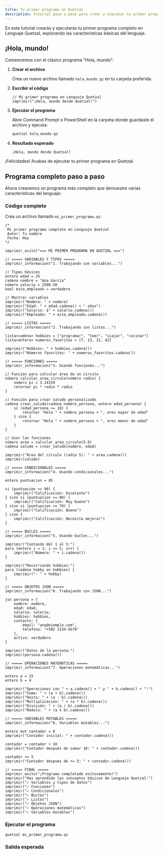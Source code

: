 ```yaml
---
title: Tu primer programa en Quetzal
description: Tutorial paso a paso para crear y ejecutar tu primer programa completo en Lenguaje Quetzal.
---
```



En este tutorial crearás y ejecutarás tu primer programa completo en Lenguaje Quetzal, explorando las características básicas del lenguaje.

## ¡Hola, mundo!

Comencemos con el clásico programa "Hola, mundo":

<Steps>

1. **Crear el archivo**
   
   Crea un nuevo archivo llamado `hola_mundo.qz` en tu carpeta preferida.

2. **Escribir el código**
   
   ```qz
   // Mi primer programa en Lenguaje Quetzal
   imprimir("¡Hola, mundo desde Quetzal!")
   ```

3. **Ejecutar el programa**
   
   Abre Command Prompt o PowerShell en la carpeta donde guardaste el archivo y ejecuta:
   
   ```cmd
   quetzal hola_mundo.qz
   ```

4. **Resultado esperado**
   
   ```
   ¡Hola, mundo desde Quetzal!
   ```

</Steps>

¡Felicidades! Acabas de ejecutar tu primer programa en Quetzal.

## Programa completo paso a paso

Ahora crearemos un programa más completo que demuestre varias características del lenguaje:

### Código completo

Crea un archivo llamado `mi_primer_programa.qz`:

```qz
/*
 Mi primer programa completo en Lenguaje Quetzal
 Autor: Tu nombre
 Fecha: Hoy
*/

imprimir_exito("=== MI PRIMER PROGRAMA EN QUETZAL ===")

// ===== VARIABLES Y TIPOS =====
imprimir_informacion("1. Trabajando con variables...")

// Tipos básicos
entero edad = 25
cadena nombre = "Ana García"
número salario = 2500.50
bool esta_empleado = verdadero

// Mostrar variables
imprimir("Nombre: " + nombre)
imprimir("Edad: " + edad.cadena() + " años")
imprimir("Salario: $" + salario.cadena())
imprimir("Empleado: " + esta_empleado.cadena())

// ===== LISTAS =====
imprimir_informacion("2. Trabajando con listas...")

lista<cadena> hobbies = ["programar", "leer", "viajar", "cocinar"]
lista<entero> numeros_favoritos = [7, 13, 21, 42]

imprimir("Hobbies: " + hobbies.cadena())
imprimir("Números favoritos: " + numeros_favoritos.cadena())

// ===== FUNCIONES =====
imprimir_informacion("3. Usando funciones...")

// Función para calcular área de un círculo
número calcular_area_circulo(número radio) {
    número pi = 3.14159
    retornar pi * radio * radio
}

// Función para crear saludo personalizado
cadena crear_saludo(cadena nombre_persona, entero edad_persona) {
    si (edad_persona >= 18) {
        retornar "Hola " + nombre_persona + ", eres mayor de edad"
    } sino {
        retornar "Hola " + nombre_persona + ", eres menor de edad"
    }
}

// Usar las funciones
número area = calcular_area_circulo(5.0)
cadena saludo = crear_saludo(nombre, edad)

imprimir("Área del círculo (radio 5): " + area.cadena())
imprimir(saludo)

// ===== CONDICIONALES =====
imprimir_informacion("4. Usando condicionales...")

entero puntuacion = 85

si (puntuacion >= 90) {
    imprimir("Calificación: Excelente")
} sino si (puntuacion >= 80) {
    imprimir("Calificación: Muy bueno")
} sino si (puntuacion >= 70) {
    imprimir("Calificación: Bueno")
} sino {
    imprimir("Calificación: Necesita mejorar")
}

// ===== BUCLES =====
imprimir_informacion("5. Usando bucles...")

imprimir("Contando del 1 al 5:")
para (entero i = 1; i <= 5; i++) {
    imprimir("Número: " + i.cadena())
}

imprimir("Recorriendo hobbies:")
para (cadena hobby en hobbies) {
    imprimir("- " + hobby)
}

// ===== OBJETOS JSON =====
imprimir_informacion("6. Trabajando con JSON...")

jsn persona = {
    nombre: nombre,
    edad: edad,
    salario: salario,
    hobbies: hobbies,
    contacto: {
        email: "ana@ejemplo.com",
        telefono: "+502 1234-5678"
    },
    activo: verdadero
}

imprimir("Datos de la persona:")
imprimir(persona.cadena())

// ===== OPERACIONES MATEMÁTICAS =====
imprimir_informacion("7. Operaciones matemáticas...")

entero a = 15
entero b = 4

imprimir("Operaciones con " + a.cadena() + " y " + b.cadena() + ":")
imprimir("Suma: " + (a + b).cadena())
imprimir("Resta: " + (a - b).cadena())
imprimir("Multiplicación: " + (a * b).cadena())
imprimir("División: " + (a / b).cadena())
imprimir("Módulo: " + (a % b).cadena())

// ===== VARIABLES MUTABLES =====
imprimir_informacion("8. Variables mutables...")

entero mut contador = 0
imprimir("Contador inicial: " + contador.cadena())

contador = contador + 10
imprimir("Contador después de sumar 10: " + contador.cadena())

contador += 5
imprimir("Contador después de += 5: " + contador.cadena())

// ===== FINAL =====
imprimir_exito("¡Programa completado exitosamente!")
imprimir("Has aprendido los conceptos básicos de Lenguaje Quetzal:")
imprimir("✓ Variables y tipos de datos")
imprimir("✓ Funciones")
imprimir("✓ Condicionales")
imprimir("✓ Bucles")
imprimir("✓ Listas")
imprimir("✓ Objetos JSON")
imprimir("✓ Operaciones matemáticas")
imprimir("✓ Variables mutables")
```

### Ejecutar el programa

```cmd
quetzal mi_primer_programa.qz
```

### Salida esperada

